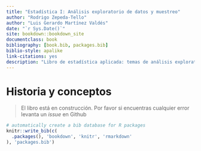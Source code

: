 ```yaml
--- 
title: "Estadística I: Análisis exploratorio de datos y muestreo"
author: "Rodrigo Zepeda-Tello"
author: "Luis Gerardo Martínez Valdés"
date: "`r Sys.Date()`"
site: bookdown::bookdown_site
documentclass: book
bibliography: [book.bib, packages.bib]
biblio-style: apalike
link-citations: yes
description: "Libro de estadística aplicada: temas de análisis exploratorio y muestreo"
---
```


# Historia y conceptos

> El libro está en construcción. Por favor si encuentras cualquier error levanta un _issue_ en Github 




```r
# automatically create a bib database for R packages
knitr::write_bib(c(
  .packages(), 'bookdown', 'knitr', 'rmarkdown'
), 'packages.bib')
```
